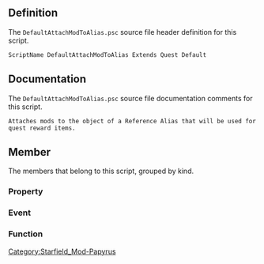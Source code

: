 {{Script_Object_Summary
| title = DefaultAttachModToAlias
| name = [[SFM:Script-DefaultAttachModToAlias|DefaultAttachModToAlias]]
| extends = [[SFM:Script-Quest|Quest]] → [[SFM:Script-Form|Form]] → [[SFM:Script-ScriptObject|ScriptObject]]
| flags = Default
}}


== Definition ==
The <code>DefaultAttachModToAlias.psc</code> source file header definition for this script.

<source lang="papyrus">
ScriptName DefaultAttachModToAlias Extends Quest Default
</source>


== Documentation ==
The <code>DefaultAttachModToAlias.psc</code> source file documentation comments for this script.

<source>
Attaches mods to the object of a Reference Alias that will be used for quest reward items.
</source>


== Member ==
The members that belong to this script, grouped by kind.

=== Property ===
{{Script_Object_Member_Summary
| title = RewardMods
| script = [[SFM:Script-DefaultAttachModToAlias|DefaultAttachModToAlias]]
| name = [[SFM:Script-DefaultAttachModToAlias/RewardMods|RewardMods]]
| kind = Property
| flags = Mandatory Const Auto
| returns = ObjectMod[]
| documentation = Mods to attach to the reward item
}}

{{Script_Object_Member_Summary
| title = RewardAlias
| script = [[SFM:Script-DefaultAttachModToAlias|DefaultAttachModToAlias]]
| name = [[SFM:Script-DefaultAttachModToAlias/RewardAlias|RewardAlias]]
| kind = Property
| flags = Mandatory Const Auto
| returns = ReferenceAlias
| documentation = Reference Alias for the quest reward item
}}

{{Script_Object_Member_Summary
| title = RewardContainer
| script = [[SFM:Script-DefaultAttachModToAlias|DefaultAttachModToAlias]]
| name = [[SFM:Script-DefaultAttachModToAlias/RewardContainer|RewardContainer]]
| kind = Property
| flags = Const Auto
| returns = ReferenceAlias
| documentation = If the reward is in a container's inventory, what is that container
}}

=== Event ===
{{Script_Object_Member_Summary
| title = OnQuestInit
| script = [[SFM:Script-DefaultAttachModToAlias|DefaultAttachModToAlias]]
| name = [[SFM:Script-DefaultAttachModToAlias/OnQuestInit|OnQuestInit]]
| kind = Event
}}

=== Function ===
{{Script_Object_Member_Summary
| title = AttachMods
| script = [[SFM:Script-DefaultAttachModToAlias|DefaultAttachModToAlias]]
| name = [[SFM:Script-DefaultAttachModToAlias/AttachMods|AttachMods]]
| kind = Function
}}


[[Category:Starfield_Mod-Papyrus]]
